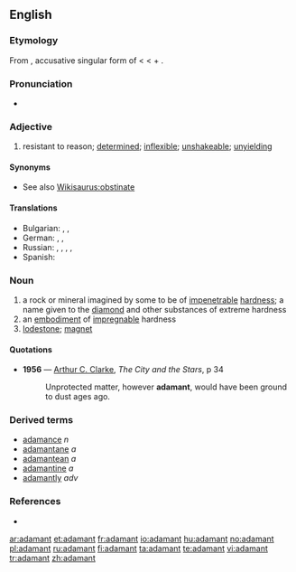 ==English==
{{wikipedia}}

===Etymology===
From {{etyl|la}} {{term|adamantem|||lang=la}}, accusative singular form of {{term|adamas|adamās|hard as steel|lang=la}} < {{etyl|grc}} {{term|sc=polytonic|ἀδάμας|tr=adamas||invincible}} < {{term|sc=polytonic|ἀ-|tr=a-||not}} + {{term|sc=polytonic|δαμάζω|tr=damazo||I tame}}.

===Pronunciation===
* {{audio|En-us-adamant.ogg|Audio (US)}}

===Adjective===
{{en-adj}}

# resistant to reason; [[determined]]; [[inflexible]]; [[unshakeable]]; [[unyielding]]

====Synonyms====
* See also [[Wikisaurus:obstinate]]

====Translations====
{{trans-top|resistant to reason; determined; inflexible; unshakeable; unyielding}}
* Bulgarian: {{t|bg|твърд}},  {{t|bg|неподатлив}},  {{t|bg|непреклонен}}
* German: {{t|de|unnachgiebig}}, {{t|de|unerbittlich}}, {{t+|de|felsenfest}}
* Russian: {{t|ru|неподатливый|tr=n'epodátlivyj}}, {{t|ru|непреклонный|tr=n'epr'eklónnyj}}, {{t|ru|категоричный|tr=kat'egoríčnyj}}, {{t|ru|непоколебимый|tr=n'epokol'ebímyj}}, {{t+|ru|твёрдый|tr=tv'órdyj}}
* Spanish: {{t+|es|firme}}
{{trans-mid}}
{{trans-bottom}}

===Noun===
{{en-noun}}

# a rock or mineral imagined by some to be of [[impenetrable]] [[hardness]]; a name given to the [[diamond]] and other substances of extreme hardness
# an [[embodiment]] of [[impregnable]] hardness
# [[lodestone]]; [[magnet]]

====Quotations====
* '''1956''' — [[w:Arthur C. Clarke|Arthur C. Clarke]], ''The City and the Stars'', p 34
*: Unprotected matter, however '''adamant''', would have been ground to dust ages ago.

===Derived terms===
* [[adamance]] ''n''
* [[adamantane]] ''a''
* [[adamantean]] ''a''
* [[adamantine]] ''a''
* [[adamantly]] ''adv''

===References===
* {{R:Webster 1913}}

[[ar:adamant]]
[[et:adamant]]
[[fr:adamant]]
[[io:adamant]]
[[hu:adamant]]
[[no:adamant]]
[[pl:adamant]]
[[ru:adamant]]
[[fi:adamant]]
[[ta:adamant]]
[[te:adamant]]
[[vi:adamant]]
[[tr:adamant]]
[[zh:adamant]]